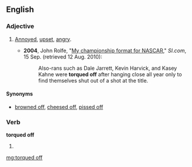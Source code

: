 ==English==

===Adjective===
{{en-adj}}

# {{context|chiefly|US|idiomatic|slang|lang=en}} [[annoyed|Annoyed]], [[upset]], [[angry]].
#* '''2004''', John Rolfe, "[http://sportsillustrated.cnn.com/2004/writers/john_rolfe/09/15/nextel.cup/ My championship format for NASCAR]," ''SI.com'', 15 Sep. (retrieved 12 Aug. 2010):
#*: Also-rans such as Dale Jarrett, Kevin Harvick, and Kasey Kahne were '''torqued off''' after hanging close all year only to find themselves shut out of a shot at the title.

====Synonyms====
* [[browned off]], [[cheesed off]], [[pissed off]]

===Verb===
'''torqued off'''

# {{en-past of|torque off}}

[[mg:torqued off]]
